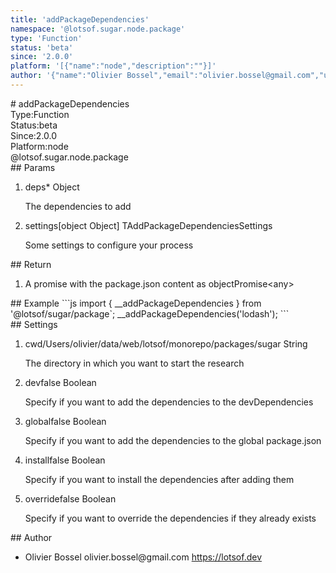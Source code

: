 ```yaml
---
title: 'addPackageDependencies'
namespace: '@lotsof.sugar.node.package'
type: 'Function'
status: 'beta'
since: '2.0.0'
platform: '[{"name":"node","description":""}]'
author: '{"name":"Olivier Bossel","email":"olivier.bossel@gmail.com","url":"https://lotsof.dev"}'
---
```

<div class="docmap-mdx">
# addPackageDependencies
<div class="_metas">
<div class="_type"><span class="_type-label">Type:</span><span class="_type-value">Function</span></div>
<div class="_status"><span class="_status-label">Status:</span><span class="_status-value -beta">beta</span></div>
<div class="_since"><span class="_since-label">Since:</span><span class="_since-value">2.0.0</span></div>
<div class="_platform"><span class="_platform-label">Platform:</span><span class="_platform-value -node">node</span></div>
</div>
<div class="_namespace">@lotsof.sugar.node.package</div>
<div class="_params">
## Params
<ol class="_list">
<li class="_item">
<span class="_name">deps<span class="_required">*</span></span><span class="_default"></span> <span class="_type">Object</span>
<p class="_description">The dependencies to add</p>
</li>
<li class="_item">
<span class="_name">settings</span><span class="_default">&lsqb;object Object&rsqb;</span> <span class="_type">TAddPackageDependenciesSettings</span>
<p class="_description">Some settings to configure your process</p>
</li>
</ol>
</div>
<div class="_return">
## Return
<ol class="_list">
<li class="_item">
<span class="_description">A promise with the package.json content as object</span><span class="_default"></span><span class="_type">Promise&lt;any&gt;</span>
</li>
</ol>
</div>
<div class="_examples">
## Example
```js
import { __addPackageDependencies } from '@lotsof/sugar/package`;
__addPackageDependencies('lodash');
```
</div>
<div class="_settings">
## Settings
<ol class="_list">
<li class="_item">
<span class="_name">cwd</span><span class="_default">&sol;Users&sol;olivier&sol;data&sol;web&sol;lotsof&sol;monorepo&sol;packages&sol;sugar</span> <span class="_type">String</span>
<p class="_description">The directory in which you want to start the research</p>
</li>
<li class="_item">
<span class="_name">dev</span><span class="_default">false</span> <span class="_type">Boolean</span>
<p class="_description">Specify if you want to add the dependencies to the devDependencies</p>
</li>
<li class="_item">
<span class="_name">global</span><span class="_default">false</span> <span class="_type">Boolean</span>
<p class="_description">Specify if you want to add the dependencies to the global package.json</p>
</li>
<li class="_item">
<span class="_name">install</span><span class="_default">false</span> <span class="_type">Boolean</span>
<p class="_description">Specify if you want to install the dependencies after adding them</p>
</li>
<li class="_item">
<span class="_name">override</span><span class="_default">false</span> <span class="_type">Boolean</span>
<p class="_description">Specify if you want to override the dependencies if they already exists</p>
</li>
</ol>
</div>
<div class="_author">
## Author
<ul class="_list">
<li class="_item">
<span class="_name">Olivier Bossel</span>
<span class="_email">olivier.bossel@gmail.com</span>
<a href="https://lotsof.dev" target="_blank" class="_url">https://lotsof.dev</a>
</li>
</ul>
</div>
</div>